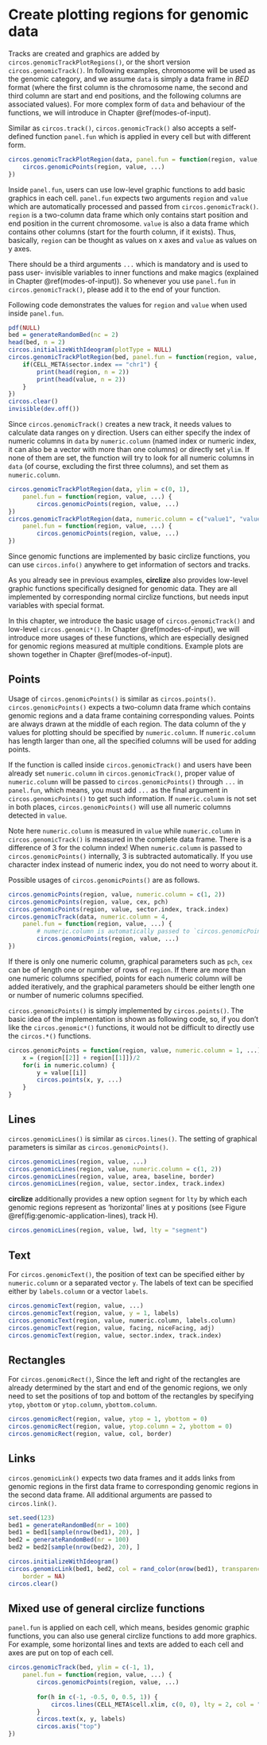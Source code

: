 
# Create plotting regions for genomic data {#genomic-plotting-region}

Tracks are created and graphics are added by
`circos.genomicTrackPlotRegions()`, or the short version
`circos.genomicTrack()`. In following examples, chromosome will be used as the
genomic category, and we assume `data` is simply a data frame in _BED_ format
(where the first column is the chromosome name, the second and third column
are start and end positions, and the following columns are associated values).
For more complex form of `data` and behaviour of the functions, we will
introduce in Chapter \@ref(modes-of-input).

Similar as `circos.track()`, `circos.genomicTrack()` also accepts a self-
defined function `panel.fun` which is applied in every cell but with different
form.

```r
circos.genomicTrackPlotRegion(data, panel.fun = function(region, value, ...) {
    circos.genomicPoints(region, value, ...)
})
```

Inside `panel.fun`, users can use low-level graphic functions to add basic
graphics in each cell. `panel.fun` expects two arguments `region` and `value`
which are automatically processed and passed from `circos.genomicTrack()`.
`region` is a two-column data frame which only contains start position and end
position in the current chromosome. `value` is also a data frame which
contains other columns (start for the fourth column, if it exists). Thus, basically,
`region` can be thought as values on x axes and `value` as values on y axes.

There should be a third arguments `...` which is mandatory and is used to pass
user- invisible variables to inner functions and make magics (explained in
Chapter \@ref(modes-of-input)). So whenever you use `panel.fun` in
`circos.genomicTrack()`, please add it to the end of your function.

Following code demonstrates the values for `region` and `value` when used inside `panel.fun`.

```r
pdf(NULL)
bed = generateRandomBed(nc = 2)
head(bed, n = 2)
circos.initializeWithIdeogram(plotType = NULL)
circos.genomicTrackPlotRegion(bed, panel.fun = function(region, value, ...) {
    if(CELL_META$sector.index == "chr1") {
        print(head(region, n = 2))
        print(head(value, n = 2))
    }
})
circos.clear()
invisible(dev.off())
```

Since `circos.genomicTrack()` creates a new track, it needs values to
calculate data ranges on y direction. Users can either specify the index of
numeric columns in `data` by `numeric.column` (named index or numeric index,
it can also be a vector with more than one columns) or directly set `ylim`. If none of
them are set, the function will try to look for all numeric columns in `data`
(of course, excluding the first three columns), and set them as
`numeric.column`.

```r
circos.genomicTrackPlotRegion(data, ylim = c(0, 1),
    panel.fun = function(region, value, ...) {
        circos.genomicPoints(region, value, ...)
})
circos.genomicTrackPlotRegion(data, numeric.column = c("value1", "value2"), 
    panel.fun = function(region, value, ...) {
        circos.genomicPoints(region, value, ...)
})
```

Since genomic functions are implemented by basic circlize functions, you can
use `circos.info()` anywhere to get information of sectors and tracks.

As you already see in previous examples, **circlize** also provides low-level graphic
functions specifically designed for genomic data. They are all implemented by corresponding
normal circlize functions, but needs input variables with special format.

In this chapter, we introduce the basic usage of `circos.genomicTrack()` and
low-level `circos.genomic*()`. In Chapter \@ref(modes-of-input), we will
introduce more usages of these functions, which are especially designed for
genomic regions measured at multiple conditions. Example plots are shown together in
Chapter \@ref(modes-of-input).

## Points {#genomic-points}

Usage of `circos.genomicPoints()` is similar as `circos.points()`.
`circos.genomicPoints()` expects a two-column data frame which contains genomic regions
and a data frame containing corresponding values. Points are always drawn at
the middle of each region. The data column of the y values for plotting should
be specified by `numeric.column`. If `numeric.column` has length larger than
one, all the specified columns will be used for adding points.

If the function is called inside `circos.genomicTrack()` and users have been
already set `numeric.column` in `circos.genomicTrack()`, proper value of
`numeric.column` will be passed to `circos.genomicPoints()` through `...` in
`panel.fun`, which means, you must add `...` as the final argument in
`circos.genomicPoints()` to get such information. If `numeric.column` is not
set in both places, `circos.genomicPoints()` will use all numeric columns
detected in `value`.

Note here `numeric.column` is measured in `value` while `numeric.column` in
`circos.genomicTrack()` is measured in the complete data frame. There is a
difference of 3 for the column index! When `numeric.column` is passed to
`circos.genomicPoints()` internally, 3 is subtracted automatically. If you use
character index instead of numeric index, you do not need to worry about it.

Possible usages of `circos.genomicPoints()` are as follows.

```r
circos.genomicPoints(region, value, numeric.column = c(1, 2))
circos.genomicPoints(region, value, cex, pch)
circos.genomicPoints(region, value, sector.index, track.index)
circos.genomicTrack(data, numeric.column = 4, 
    panel.fun = function(region, value, ...) {
        # numeric.column is automatically passed to `circos.genomicPoints()`
        circos.genomicPoints(region, value, ...)
})
```

If there is only one numeric column, graphical parameters such as `pch`, `cex`
can be of length one or number of rows of `region`. If there are more than one
numeric columns specified, points for each numeric column will be added
iteratively, and the graphical parameters should be either length one or
number of numeric columns specified.

`circos.genomicPoints()` is simply implemented by `circos.points()`. The basic
idea of the implementation is shown as following code, so, if you don't like the
`circos.genomic*()` functions, it would not be difficult to directly use the
`circos.*()` functions.

```r
circos.genomicPoints = function(region, value, numeric.column = 1, ...) {
    x = (region[[2]] + region[[1]])/2
    for(i in numeric.column) {
        y = value[[i]]
        circos.points(x, y, ...)
    }
}
```

## Lines {#genomic-lines}

`circos.genomicLines()` is similar as `circos.lines()`. The setting of
graphical parameters is similar as `circos.genomicPoints()`.

```r
circos.genomicLines(region, value, ...)
circos.genomicLines(region, value, numeric.column = c(1, 2))
circos.genomicLines(region, value, area, baseline, border)
circos.genomicLines(region, value, sector.index, track.index)
```

**circlize** additionally provides a new option `segment` for `lty` by
which each genomic regions represent as 'horizontal' lines at y positions
(see Figure \@ref(fig:genomic-application-lines), track H).

```r
circos.genomicLines(region, value, lwd, lty = "segment")
```

## Text {#genomic-text}

For `circos.genomicText()`, the position of text can be specified either by `numeric.column`
or a separated vector `y`. The labels of text can be specified either by `labels.column`
or a vector `labels`.

```r
circos.genomicText(region, value, ...)
circos.genomicText(region, value, y = 1, labels)
circos.genomicText(region, value, numeric.column, labels.column)
circos.genomicText(region, value, facing, niceFacing, adj)
circos.genomicText(region, value, sector.index, track.index)
```

## Rectangles {#genomic-rectangles}

For `circos.genomicRect()`, Since the left and right of the rectangles are
already determined by the start and end of the genomic regions, we only need
to set the positions of top and bottom of the rectangles by specifying `ytop`,
`ybottom` or `ytop.column`, `ybottom.column`.

```r
circos.genomicRect(region, value, ytop = 1, ybottom = 0)
circos.genomicRect(region, value, ytop.column = 2, ybottom = 0)
circos.genomicRect(region, value, col, border)
```

## Links {#genomic-links}

`circos.genomicLink()` expects two data frames and it adds links from genomic
regions in the first data frame to corresponding genomic regions in the second
data frame. All additional arguments are passed to `circos.link()`.

```r
set.seed(123)
bed1 = generateRandomBed(nr = 100)
bed1 = bed1[sample(nrow(bed1), 20), ]
bed2 = generateRandomBed(nr = 100)
bed2 = bed2[sample(nrow(bed2), 20), ]

circos.initializeWithIdeogram()
circos.genomicLink(bed1, bed2, col = rand_color(nrow(bed1), transparency = 0.5), 
    border = NA)
circos.clear()
```

## Mixed use of general circlize functions

`panel.fun` is applied on each cell, which means, besides genomic graphic
functions, you can also use general circlize functions to add more graphics.
For example, some horizontal lines and texts are added to each cell and axes
are put on top of each cell.

```r
circos.genomicTrack(bed, ylim = c(-1, 1),
    panel.fun = function(region, value, ...) {
        circos.genomicPoints(region, value, ...)
        
        for(h in c(-1, -0.5, 0, 0.5, 1)) {
            circos.lines(CELL_META$cell.xlim, c(0, 0), lty = 2, col = "grey")
        }
        circos.text(x, y, labels)
        circos.axis("top")
})
```

